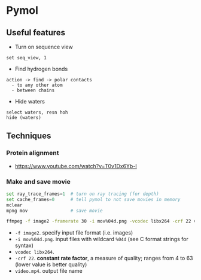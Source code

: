 # Pymol

## Useful features

- Turn on sequence view

```
set seq_view, 1
```

- Find hydrogen bonds

```
action -> find -> polar contacts
  - to any other atom
  - between chains
```

- Hide waters

```
select waters, resn hoh
hide (waters)
```

## Techniques

### Protein alignment
- https://www.youtube.com/watch?v=T0v1Dx6Yb-I


### Make and save movie

```python
set ray_trace_frames=1  # turn on ray tracing (for depth)
set cache_frames=0      # tell pymol to not save movies in memory
mclear
mpng mov                # save movie
```

```bash
ffmpeg -f image2 -framerate 30 -i mov%04d.png -vcodec libx264 -crf 22 video.mp4
```

- `-f image2`. specify input file format (i.e. images)
- `-i mov%04d.png`. input files with wildcard `%04d` (see C format strings for syntax)
- `vcodec libx264`.
- `-crf 22`. **constant rate factor**, a measure of quality; ranges from 4 to 63 (lower value is better quality)
- `video.mp4`. output file name